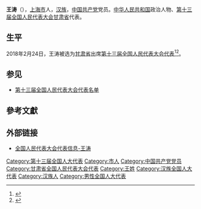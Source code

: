 {{Infobox person
|name=王涛
|birth_date={{birth year and age|1959|11}}
|ancestor=[[上海市|上海市]]
|nationality={{PRC}}
|title=[[全国人大代表|全国人大代表]]
|ethnicity=[[汉族|汉族]]
|gender=男
|party={{cpc}}
|website=[http://210.82.31.1:8084/delegate/viewDelegate.action?dbid=132504 全国人大代表数据库]
}}
'''王涛'''（{{bd|1959年|11月}}），[[上海市|上海市]]人，[[汉族|汉族]]，[[中国共产党|中国共产党]]党员。[[中华人民共和国|中华人民共和国]]政治人物、[[第十三届全国人民代表大会|第十三届全国人民代表大会]][[甘肃省|甘肃省]]代表{{refnest|{{Cite web|url=http://210.82.31.1:8084/delegate/viewDelegate.action?dbid=132504|title=全国人民代表大会代表信息-王涛|accessdate=2020-03-16|work=中国人大网}}}}。

==生平==
2018年2月24日，王涛被选为[[甘肃省|甘肃省]]出席[[第十三届全国人民代表大会|第十三届全国人民代表大会]][[第十三届全国人民代表大会代表|代表]]<ref>{{Cite web|title=中华人民共和国第十三届全国人民代表大会代表名单|url=http://www.gov.cn/xinwen/2018-02/24/content_5268538.htm|accessdate=2020-03-16|work=中国政府网|archive-date=2020-02-28|archive-url=https://web.archive.org/web/20200228133636/http://www.gov.cn/xinwen/2018-02/24/content_5268538.htm|dead-url=no}}</ref><ref>{{Cite web|title=（受权发布）中华人民共和国第十三届全国人民代表大会代表名单-中新网|url=http://www.chinanews.com/gn/2018/02-25/8453959.shtml|accessdate=2021-02-13|work=中新网|archive-date=2018-02-27|archive-url=https://web.archive.org/web/20180227031724/http://www.chinanews.com/gn/2018/02-25/8453959.shtml|dead-url=no}}</ref>。

==参见==
* [[第十三届全国人民代表大会代表名单|第十三届全国人民代表大会代表名单]]

==參考文獻==
{{reflist}}

==外部链接==
{{Portal|中国|政治}}
* [http://210.82.31.1:8084/delegate/viewDelegate.action?dbid=132504 全国人民代表大会代表信息-王涛]

{{中国政治人物小作品}}
[[Category:第十三届全国人大代表|Category:第十三届全国人大代表]]
[[Category:市人|Category:市人]]
[[Category:中国共产党党员|Category:中国共产党党员]]
[[Category:甘肃省全国人民代表大会代表|Category:甘肃省全国人民代表大会代表]]
[[Category:王姓|Category:王姓]]
[[Category:汉族全国人大代表|Category:汉族全国人大代表]]
[[Category:汉族人|Category:汉族人]]
[[Category:男性全国人大代表|Category:男性全国人大代表]]